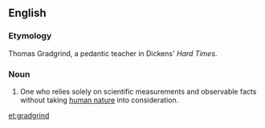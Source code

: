 ==English==

===Etymology===
Thomas Gradgrind, a pedantic teacher in Dickens' ''Hard Times''.

===Noun===
{{en-noun}}

# {{context|obsolete}} One who relies solely on scientific measurements and observable facts without taking [[human nature]] into consideration.

[[et:gradgrind]]